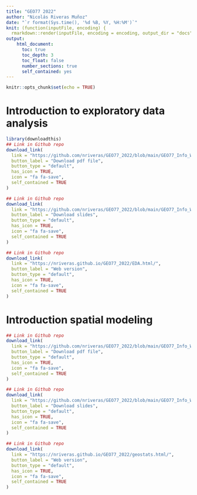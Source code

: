 ```yaml
---
title: "GEO77 2022"
author: "Nicolás Riveras Muñoz"
date: "`r format(Sys.time(), '%d %B, %Y, %H:%M')`"
knit: (function(inputFile, encoding) {
  rmarkdown::render(inputFile, encoding = encoding, output_dir = "docs", output_file =  "index.html", knit_root_dir = rprojroot::find_rstudio_root_file()) })
output: 
    html_document:
      toc: true
      toc_depth: 3
      toc_float: false
      number_sections: true
      self_contained: yes
---
```


```r
knitr::opts_chunk$set(echo = TRUE)
```

# Introduction to exploratory data analysis

```r
library(downloadthis)
## Link in Github repo
download_link(
  link = "https://github.com/nriveras/GEO77_2022/blob/main/GEO77_Info_WS2223_ENG.pdf?raw=true",
  button_label = "Download pdf file",
  button_type = "default",
  has_icon = TRUE,
  icon = "fa fa-save",
  self_contained = TRUE
)
```
```r
## Link in Github repo
download_link(
  link = "https://github.com/nriveras/GEO77_2022/blob/main/GEO77_Info_WS2223_ENG.pdf?raw=true",
  button_label = "Download slides",
  button_type = "default",
  has_icon = TRUE,
  icon = "fa fa-save",
  self_contained = TRUE
)
```
```r
## Link in Github repo
download_link(
  link = "https://nriveras.github.io/GEO77_2022/EDA.html/",
  button_label = "Web version",
  button_type = "default",
  has_icon = TRUE,
  icon = "fa fa-save",
  self_contained = TRUE
)
```

# Introduction spatial modeling


```r
## Link in Github repo
download_link(
  link = "https://github.com/nriveras/GEO77_2022/blob/main/GEO77_Info_WS2223_ENG.pdf?raw=true",
  button_label = "Download pdf file",
  button_type = "default",
  has_icon = TRUE,
  icon = "fa fa-save",
  self_contained = TRUE
)
```
```r
## Link in Github repo
download_link(
  link = "https://github.com/nriveras/GEO77_2022/blob/main/GEO77_Info_WS2223_ENG.pdf?raw=true",
  button_label = "Download slides",
  button_type = "default",
  has_icon = TRUE,
  icon = "fa fa-save",
  self_contained = TRUE
)
```
```r
## Link in Github repo
download_link(
  link = "https://nriveras.github.io/GEO77_2022/geostats.html/",
  button_label = "Web version",
  button_type = "default",
  has_icon = TRUE,
  icon = "fa fa-save",
  self_contained = TRUE
)
```